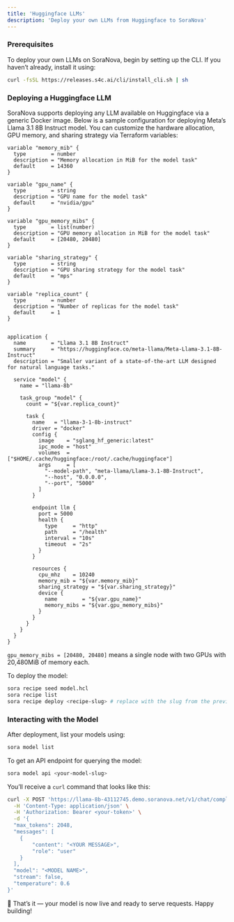 ```yaml
---
title: 'Huggingface LLMs'
description: 'Deploy your own LLMs from Huggingface to SoraNova'
---
```


### Prerequisites

To deploy your own LLMs on SoraNova, begin by setting up the CLI. If you haven’t already, install it using:

```bash
curl -fsSL https://releases.s4c.ai/cli/install_cli.sh | sh
```

### Deploying a Huggingface LLM

SoraNova supports deploying any LLM available on Huggingface via a generic Docker image. Below is a sample configuration for deploying Meta’s Llama 3.1 8B Instruct model. You can customize the hardware allocation, GPU memory, and sharing strategy via Terraform variables:

```hcl
variable "memory_mib" {
  type        = number
  description = "Memory allocation in MiB for the model task"
  default     = 14360
}

variable "gpu_name" {
  type        = string
  description = "GPU name for the model task"
  default     = "nvidia/gpu"
}

variable "gpu_memory_mibs" {
  type        = list(number)
  description = "GPU memory allocation in MiB for the model task"
  default     = [20480, 20480]
}

variable "sharing_strategy" {
  type        = string
  description = "GPU sharing strategy for the model task"
  default     = "mps"
}

variable "replica_count" {
  type        = number
  description = "Number of replicas for the model task"
  default     = 1
}


application {
  name        = "Llama 3.1 8B Instruct"
  summary     = "https://huggingface.co/meta-llama/Meta-Llama-3.1-8B-Instruct"
  description = "Smaller variant of a state-of-the-art LLM designed for natural language tasks."

  service "model" {
    name = "llama-8b"

    task_group "model" {
      count = "${var.replica_count}"

      task {
        name   = "llama-3-1-8b-instruct"
        driver = "docker"
        config {
          image    = "sglang_hf_generic:latest"
          ipc_mode = "host"
          volumes  = ["$HOME/.cache/huggingface:/root/.cache/huggingface"]
          args     = [
            "--model-path", "meta-llama/Llama-3.1-8B-Instruct",
            "--host", "0.0.0.0",
            "--port", "5000"
          ]
        }

        endpoint llm {
          port = 5000
          health {
            type     = "http"
            path     = "/health"
            interval = "10s"
            timeout  = "2s"
          }
        }

        resources {
          cpu_mhz    = 10240
          memory_mib = "${var.memory_mib}"
          sharing_strategy = "${var.sharing_strategy}"
          device {
            name        = "${var.gpu_name}"
            memory_mibs = "${var.gpu_memory_mibs}"
          }
        }
      }
    }
  }
}
```

<Note>`gpu_memory_mibs = [20480, 20480]` means a single node with two GPUs with 20,480MiB of memory each.</Note>

To deploy the model:

```bash
sora recipe seed model.hcl
sora recipe list
sora recipe deploy <recipe-slug> # replace with the slug from the previous command
```

### Interacting with the Model

After deployment, list your models using:

```bash
sora model list
```

To get an API endpoint for querying the model:

```bash
sora model api <your-model-slug>
```

You’ll receive a `curl` command that looks like this:

```bash
curl -X POST 'https://llama-8b-43112745.demo.soranova.net/v1/chat/completions' \
  -H 'Content-Type: application/json' \
  -H 'Authorization: Bearer <your-token>' \
  -d '{
  "max_tokens": 2048,
  "messages": [
    {
        "content": "<YOUR MESSAGE>",
        "role": "user"
    }
  ],
  "model": "<MODEL NAME>",
  "stream": false,
  "temperature": 0.6
}'
```

🎉 That’s it — your model is now live and ready to serve requests. Happy building!